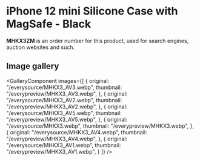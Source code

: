 
# iPhone 12 mini Silicone Case with MagSafe - Black

<Callout type='info' emoji='👉🏻'>**MHKX3ZM** is an order number for this product, used for search engines, auction websites and such.</Callout>

## Image gallery

<GalleryComponent
    images={[
      {
        original: "/everysource/MHKX3_AV3.webp",
        thumbnail: "/everypreview/MHKX3_AV3.webp",
      },
      {
        original: "/everysource/MHKX3_AV2.webp",
        thumbnail: "/everypreview/MHKX3_AV2.webp",
      },
      {
        original: "/everysource/MHKX3_AV5.webp",
        thumbnail: "/everypreview/MHKX3_AV5.webp",
      },
      {
        original: "/everysource/MHKX3.webp",
        thumbnail: "/everypreview/MHKX3.webp",
      },
      {
        original: "/everysource/MHKX3_AV4.webp",
        thumbnail: "/everypreview/MHKX3_AV4.webp",
      },
      {
        original: "/everysource/MHKX3_AV1.webp",
        thumbnail: "/everypreview/MHKX3_AV1.webp",
      }
    ]}
  />
